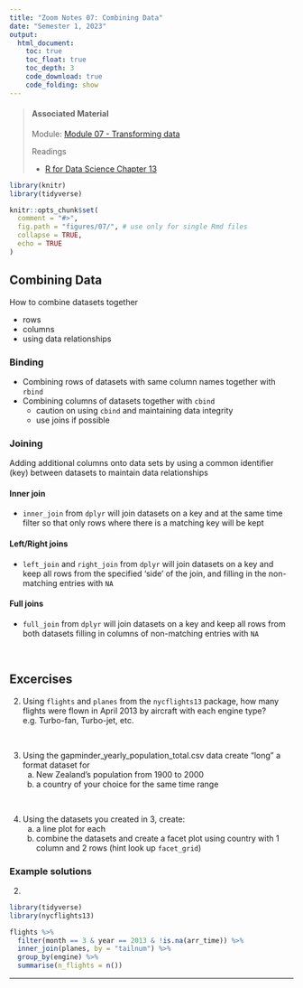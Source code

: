 ```yaml
---
title: "Zoom Notes 07: Combining Data"
date: "Semester 1, 2023"
output:
  html_document:
    toc: true
    toc_float: true
    toc_depth: 3
    code_download: true
    code_folding: show
---
```


> #### Associated Material
>
> Module: [Module 07 - Transforming data](07-combine.html)
>
> Readings
>
> - [R for Data Science Chapter 13](https://r4ds.had.co.nz/relational-data.html)


```r
library(knitr)
library(tidyverse)

knitr::opts_chunk$set(
  comment = "#>",
  fig.path = "figures/07/", # use only for single Rmd files
  collapse = TRUE,
  echo = TRUE
)


```


## Combining Data

How to combine datasets together

- rows
- columns
- using data relationships

### Binding

- Combining rows of datasets with same column names together with `rbind`
- Combining columns of datasets together with `cbind`
  - caution on using `cbind` and maintaining data integrity
  - use joins if possible

### Joining

Adding additional columns onto data sets by using a common identifier (key) between datasets to maintain data relationships

#### Inner join

- `inner_join` from `dplyr` will join datasets on a key and at the same time filter so that only rows where there is a matching key will be kept

#### Left/Right joins

- `left_join` and `right_join` from `dplyr` will join datasets on a key and keep all rows from the specified 'side' of the join, and filling in the non-matching entries with `NA`

#### Full joins

- `full_join` from `dplyr` will join datasets on a key and keep all rows from both datasets filling in columns of non-matching entries with `NA`

\

## Excercises



2. Using `flights` and `planes` from the `nycflights13` package, how many flights were flown in April 2013 by aircraft with each engine type? e.g. Turbo-fan, Turbo-jet, etc.

\

3. Using the gapminder_yearly_population_total.csv data create "long" a format dataset for 
    a. New Zealand's population from 1900 to 2000
    b. a country of your choice for the same time range

\

4. Using the datasets you created in 3, create:
    a. a line plot for each
    b. combine the datasets and create a facet plot using country with 1 column and 2 rows (hint look up `facet_grid`)
    

### Example solutions
    
2.

```r
library(tidyverse)
library(nycflights13)

flights %>% 
  filter(month == 3 & year == 2013 & !is.na(arr_time)) %>%
  inner_join(planes, by = "tailnum") %>% 
  group_by(engine) %>% 
  summarise(n_flights = n())
```

---    